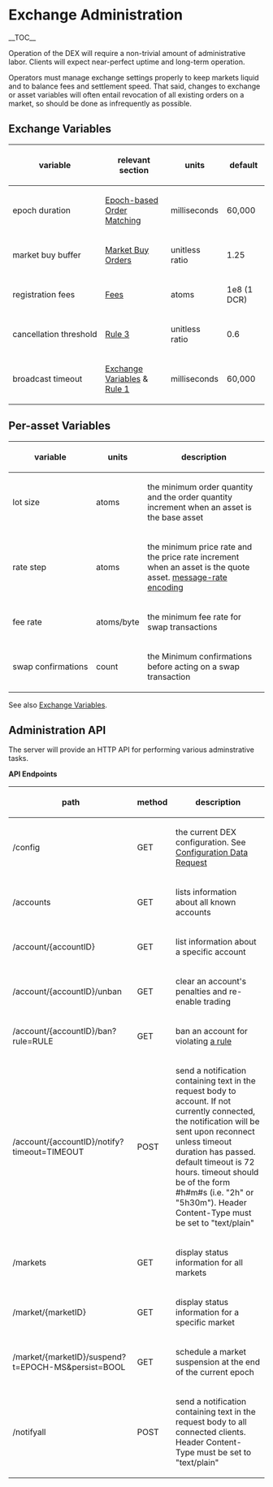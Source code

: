 =Exchange Administration=

__TOC__

Operation of the DEX will require a non-trivial amount of administrative labor.
Clients will expect near-perfect uptime and long-term operation.

Operators must manage exchange settings properly to keep markets liquid and to
balance fees and settlement speed.
That said, changes to exchange or asset variables will often entail revocation
of all existing orders on a market, so should be done as infrequently as
possible.

==Exchange Variables==

{|
! variable !! relevant section !! units || default
|-
| epoch&nbsp;duration || [[fundamentals.mediawiki/#Epochbased_Order_Matching|Epoch-based Order Matching]] || milliseconds || 60,000
|-
| market&nbsp;buy&nbsp;buffer || [[orders.mediawiki/#Market_Buy_Orders|Market Buy Orders]] || unitless ratio || 1.25
|-
| registration&nbsp;fees || [[fundamentals.mediawiki/#Fees|Fees]] || atoms || 1e8 (1 DCR)
|-
| cancellation&nbsp;threshold || [[community.mediawiki/#Rule_3_An_accounts_cancellation_rate_must_not_exceed_the_threshold|Rule 3]] || unitless ratio || 0.6
|-
| broadcast&nbsp;timeout || [[fundamentals.mediawiki/#Exchange_Variables|Exchange Variables]] &amp; [[community.mediawiki/#rule-1-clients-must-respond-to-all-preimage-requests|Rule 1]] || milliseconds || 60,000
|}

==Per-asset Variables==

{|
! variable !! units !! description
|-
| lot&nbsp;size  || atoms ||  the minimum order quantity and the order quantity increment when an asset is the base asset
|-
| rate&nbsp;step || atoms || the minimum price rate and the price rate increment when an asset is the quote asset. [[orders.mediawiki/#Rate_Encoding|message-rate encoding]]
|-
| fee&nbsp;rate  || atoms/byte || the minimum fee rate for swap transactions
|-
| swap&nbsp;confirmations|| count || the Minimum confirmations before acting on a swap transaction
|}

See also [[fundamentals.mediawiki/#Exchange_Variables|Exchange Variables]].

==Administration API==

The server will provide an HTTP API for performing various adminstrative tasks.

'''API Endpoints'''
{|
! path      !! method !! description
|-
| /config   || GET || the current DEX configuration. See [[fundamentals.mediawiki/#Configuration_Data_Request|Configuration Data Request]]
|-
| /accounts || GET || lists information about all known accounts
|-
| /account/{accountID} || GET || list information about a specific account
|-
| /account/{accountID}/unban || GET || clear an account's penalties and re-enable trading
|-
| /account/{accountID}/ban?rule=RULE || GET || ban an account for violating [[community.mediawiki/#Rules_of_Community_Conduct|a rule]]
|-
| /account/{accountID}/notify?timeout=TIMEOUT || POST || send a notification containing text in the request body to account. If not currently connected, the notification will be sent upon reconnect unless timeout duration has passed. default timeout is 72 hours. timeout should be of the form #h#m#s (i.e. "2h" or "5h30m"). Header Content-Type must be set to "text/plain"
|-
| /markets  || GET || display status information for all markets
|-
| /market/{marketID} || GET || display status information for a specific market
|-
| /market/{marketID}/suspend?t=EPOCH-MS&persist=BOOL || GET || schedule a market suspension at the end of the current epoch
|-
| /notifyall || POST || send a notification containing text in the request body to all connected clients. Header Content-Type must be set to "text/plain"
|}
